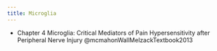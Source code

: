 ```yaml
---
title: Microglia
---
```


:::{.callout-note}

- Chapter 4 Microglia: Critical Mediators of Pain Hypersensitivity after Peripheral Nerve Injury @mcmahonWallMelzackTextbook2013

:::


